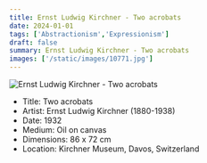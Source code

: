 ```yaml
---
title: Ernst Ludwig Kirchner - Two acrobats
date: 2024-01-01
tags: ['Abstractionism','Expressionism']
draft: false
summary: Ernst Ludwig Kirchner - Two acrobats
images: ['/static/images/10771.jpg']
---
```


![Ernst Ludwig Kirchner - Two acrobats](/static/images/10771.jpg)

* Title: Two acrobats
* Artist: Ernst Ludwig Kirchner (1880-1938)
* Date: 1932
* Medium: Oil on canvas
* Dimensions: 86 x 72 cm
* Location: Kirchner Museum, Davos, Switzerland


